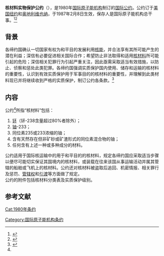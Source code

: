 {{Infobox treaty
|name=核材料实物保护公约
|long_name=核材料实物保护公约
|date_signed=1980年3月3日
|date_effective=1987年2月8日
|location_signed={{USA}}[[纽约|纽约]]<br>{{AUT}}[[维也纳|维也纳]]
|depositor=[[国际原子能机构|国际原子能机构]]总干事
|languages=阿拉伯文<br>中文<br>英文<br>法文<br>俄文<br>西班牙文
|signatories=44
|parties=162(截至2020年9月21日)<ref>{{Cite web|title=Convention on the Physical Protection of Nuclear Material|url=https://www-legacy.iaea.org/Publications/Documents/Conventions/cppnm_status.pdf|publisher=IAEA|language=en|accessdate=2020-12-23|archive-date=2021-03-09|archive-url=https://web.archive.org/web/20210309141607/https://www-legacy.iaea.org/Publications/Documents/Conventions/cppnm_status.pdf|dead-url=no}}</ref>
|wikisource=核材料实物保护公约
}}

'''核材料实物保护公约'''（{{lang-en|Convention on the Physical Protection of Nuclear Material}}），是1980年[[国际原子能机构|国际原子能机构]]制订的[[国际公约|国际公约]]。公约订于[[美国|美国]][[纽约|纽约]]和[[奥地利|奥地利]][[维也纳|维也纳]]，于1987年2月8日生效，保存人是国际原子能机构总干事。<ref>{{Cite web|title=Convention on the Physical Protection of Nuclear Material|url=https://www.iaea.org/publications/documents/conventions/convention-physical-protection-nuclear-material|publisher=IAEA|language=en|accessdate=2020-12-23|archive-date=2021-03-21|archive-url=https://web.archive.org/web/20210321174348/https://www.iaea.org/publications/documents/conventions/convention-physical-protection-nuclear-material|dead-url=no}}</ref><ref>{{Cite web|title=核材料实物保护公约|url=http://treaty.mfa.gov.cn/Treaty/web/detail1.jsp?objid=1531876061803|publisher=中华人民共和国条约数据库|language=zh-hans|accessdate=2020-12-23|archive-date=2021-10-14|archive-url=https://web.archive.org/web/20211014043527/http://treaty.mfa.gov.cn/Treaty/web/detail1.jsp?objid=1531876061803|dead-url=no}}</ref>

== 背景 ==
各缔约国确认一切国家有权为和平目的发展利用[[核能|核能]]，并合法享有其所可能产生的潜在利益；深信有必要促进相关国际合作；希望防止非法取得和适用[[核材料|核材料]]所可能引起的危险；深信相关犯罪行为引起严重关注，因此亟需采取适当有效措施，以防止、侦察和惩处此类犯罪。各缔约国强调实质保护国内使用、储存和运输的核材料的重要性，认识到有效实质保护用于军事目的的核材料的重要性，并理解到此类材料现已并将继续收到严格的实质保护，制订公约各条款。<ref name=":0">{{Cite web|title=核材料实物保护公约|url=http://treaty.mfa.gov.cn/tykfiles/20180718/1531876061803.pdf|publisher=中华人民共和国外交部|language=zh-hans|accessdate=2020-12-23}}</ref>

== 内容 ==
公约<ref name=":0"/>所指“核材料”包括：
# [[钚|钚]]（钚-238含量超过80%者除外）；
# [[铀|铀]]-233；
# 同位素235或233浓缩的铀；
# 含有天然存在但非矿砂或矿渣形式的同位素混合物的铀；
# 任何含有上述一种或多种成分的材料。
公约适用于国际核运输中的用于和平目的的核材料，规定各缔约国应采取适当步骤以便尽可能切实保证其国境内的核材料，或装载在往来该国从事运输活动并属其管辖的船舶或飞机上的核材料。公约还对核材料被盗取后追回、机密情报、相关罪行及惩罚、[[管辖权|管辖权]]和[[引渡|引渡]]等方面做了规定。<br>公约的附件包括核材料分类表及实质保护级别。

== 参考文献 ==
{{reflist}}

[[Cat:1980年条约|Cat:1980年条约]]
[[Category:国际原子能机构条约|Category:国际原子能机构条约]]